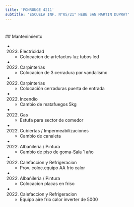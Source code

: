 ```yaml
---
title: 'FONROUGE 4211'
subtitle: 'ESCUELA INF. N°05/21° HEBE SAN MARTIN DUPRAT'
---
```


#


 ## Mantenimiento

*  (2023) Electricidad 
    + Colocacion de artefactos luz tubos led

*  (2022) Carpinterías 
    + Colocacion de 3 cerradura por vandalismo

*  (2022) Carpinterías 
    + Colocación cerraduras puerta de entrada

*  (2022) Incendio 
    + Cambio de matafuegos 5kg

*  (2022) Gas 
    + Estufa para sector de comedor

*  (2022) Cubiertas / Impermeabilizaciones 
    + Cambio de canaleta

*  (2022) Albañileria / Pintura 
    + Cambio de piso de goma-Sala 1 año

*  (2022) Calefaccion y Refrigeracion 
    + Prov. coloc.equipo AA frio calor

*  (2022) Albañileria / Pintura 
    + Colocacion placas en friso

*  (2022) Calefaccion y Refrigeracion 
    + Equipo aire frio calor inverter de 5000



